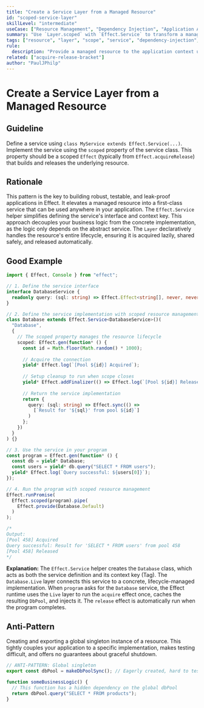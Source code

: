 ```yaml
---
title: "Create a Service Layer from a Managed Resource"
id: "scoped-service-layer"
skillLevel: "intermediate"
useCase: ["Resource Management", "Dependency Injection", "Application Architecture"]
summary: "Use `Layer.scoped` with `Effect.Service` to transform a managed resource into a shareable, application-wide service."
tags: ["resource", "layer", "scope", "service", "dependency-injection", "context", "acquire-release"]
rule:
  description: "Provide a managed resource to the application context using `Layer.scoped`."
related: ["acquire-release-bracket"]
author: "PaulJPhilp"
---
```


# Create a Service Layer from a Managed Resource

## Guideline

Define a service using `class MyService extends Effect.Service(...)`.   Implement the service using the `scoped` property of the service class. This property should be a scoped `Effect` (typically from `Effect.acquireRelease`) that builds and releases the underlying resource.

## Rationale

This pattern is the key to building robust, testable, and leak-proof applications in Effect. It elevates a managed resource into a first-class service that can be used anywhere in your application. The `Effect.Service` helper simplifies defining the service's interface and context key. This approach decouples your business logic from the concrete implementation, as the logic only depends on the abstract service. The `Layer` declaratively handles the resource's entire lifecycle, ensuring it is acquired lazily, shared safely, and released automatically.

## Good Example

```typescript
import { Effect, Console } from "effect";

// 1. Define the service interface
interface DatabaseService {
  readonly query: (sql: string) => Effect.Effect<string[], never, never>
}

// 2. Define the service implementation with scoped resource management
class Database extends Effect.Service<DatabaseService>()(
  "Database",
  {
    // The scoped property manages the resource lifecycle
    scoped: Effect.gen(function* () {
      const id = Math.floor(Math.random() * 1000);
      
      // Acquire the connection
      yield* Effect.log(`[Pool ${id}] Acquired`);
      
      // Setup cleanup to run when scope closes
      yield* Effect.addFinalizer(() => Effect.log(`[Pool ${id}] Released`));
      
      // Return the service implementation
      return {
        query: (sql: string) => Effect.sync(() => 
          [`Result for '${sql}' from pool ${id}`]
        )
      };
    })
  }
) {}

// 3. Use the service in your program
const program = Effect.gen(function* () {
  const db = yield* Database;
  const users = yield* db.query("SELECT * FROM users");
  yield* Effect.log(`Query successful: ${users[0]}`);
});

// 4. Run the program with scoped resource management
Effect.runPromise(
  Effect.scoped(program).pipe(
    Effect.provide(Database.Default)
  )
);

/*
Output:
[Pool 458] Acquired
Query successful: Result for 'SELECT * FROM users' from pool 458
[Pool 458] Released
*/
```

**Explanation:**
The `Effect.Service` helper creates the `Database` class, which acts as both the service definition and its context key (Tag). The `Database.Live` layer connects this service to a concrete, lifecycle-managed implementation. When `program` asks for the `Database` service, the Effect runtime uses the `Live` layer to run the `acquire` effect once, caches the resulting `DbPool`, and injects it. The `release` effect is automatically run when the program completes.

## Anti-Pattern

Creating and exporting a global singleton instance of a resource. This tightly couples your application to a specific implementation, makes testing difficult, and offers no guarantees about graceful shutdown.

```typescript
// ANTI-PATTERN: Global singleton
export const dbPool = makeDbPoolSync(); // Eagerly created, hard to test/mock

function someBusinessLogic() {
  // This function has a hidden dependency on the global dbPool
  return dbPool.query("SELECT * FROM products");
}
```